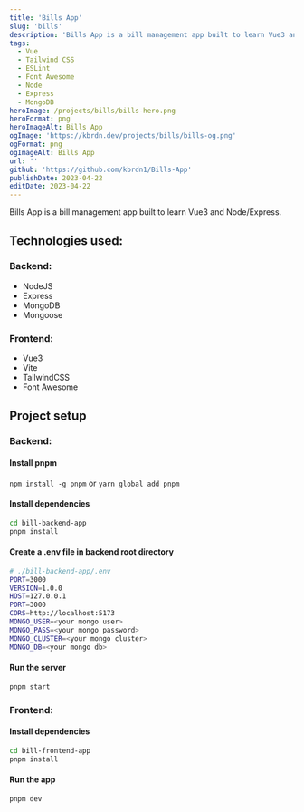 ```yaml
---
title: 'Bills App'
slug: 'bills'
description: 'Bills App is a bill management app built to learn Vue3 and Node/Express.'
tags:
  - Vue
  - Tailwind CSS
  - ESLint
  - Font Awesome
  - Node
  - Express
  - MongoDB
heroImage: /projects/bills/bills-hero.png
heroFormat: png
heroImageAlt: Bills App
ogImage: 'https://kbrdn.dev/projects/bills/bills-og.png'
ogFormat: png
ogImageAlt: Bills App
url: ''
github: 'https://github.com/kbrdn1/Bills-App'
publishDate: 2023-04-22
editDate: 2023-04-22
---
```


Bills App is a bill management app built to learn Vue3 and Node/Express.

## Technologies used:

### Backend:

- NodeJS
- Express
- MongoDB
- Mongoose

### Frontend:

- Vue3
- Vite
- TailwindCSS
- Font Awesome

## Project setup

### Backend:

#### Install pnpm

`npm install -g pnpm` or `yarn global add pnpm`

#### Install dependencies

```sh
cd bill-backend-app
pnpm install
```

#### Create a .env file in backend root directory

```sh
# ./bill-backend-app/.env
PORT=3000
VERSION=1.0.0
HOST=127.0.0.1
PORT=3000
CORS=http://localhost:5173
MONGO_USER=<your mongo user>
MONGO_PASS=<your mongo password>
MONGO_CLUSTER=<your mongo cluster>
MONGO_DB=<your mongo db>
```

#### Run the server

```sh
pnpm start
```

### Frontend:

#### Install dependencies

```sh
cd bill-frontend-app
pnpm install
```

#### Run the app

```sh
pnpm dev
```
